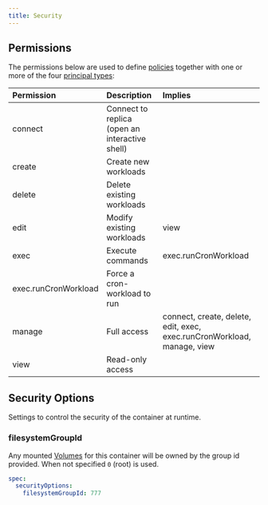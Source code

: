 ```yaml
---
title: Security
---
```


## Permissions

The permissions below are used to define [policies](/reference/policy) together with one or more of the four [principal types](/concepts/principal_types):

| Permission           | Description                                    | Implies                                                                 |
| :------------------- | :--------------------------------------------- | :---------------------------------------------------------------------- |
| connect              | Connect to replica (open an interactive shell) |                                                                         |
| create               | Create new workloads                           |                                                                         |
| delete               | Delete existing workloads                      |                                                                         |
| edit                 | Modify existing workloads                      | view                                                                    |
| exec                 | Execute commands                               | exec.runCronWorkload                                                    |
| exec.runCronWorkload | Force a cron-workload to run                   |                                                                         |
| manage               | Full access                                    | connect, create, delete, edit, exec, exec.runCronWorkload, manage, view |
| view                 | Read-only access                               |                                                                         |


## Security Options

Settings to control the security of the container at runtime.

### filesystemGroupId

Any mounted [Volumes](#volumes) for this container will be owned by the group id provided. When not specified `0` (root) is used.

```yaml YAML
spec:
  securityOptions:
    filesystemGroupId: 777
```
